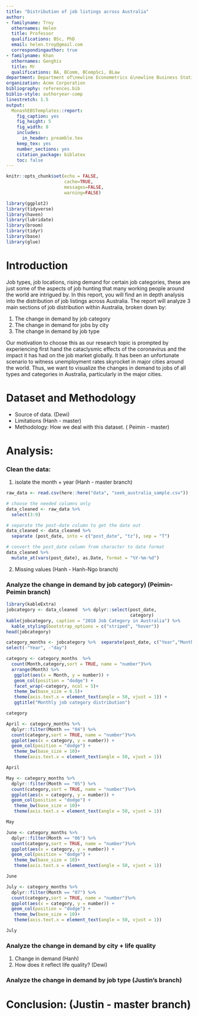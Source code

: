 ```yaml
---
title: "Distribution of job listings across Australia"
author:
- familyname: Troy
  othernames: Helen
  title: Professor
  qualifications: BSc, PhD
  email: helen.troy@gmail.com
  correspondingauthor: true
- familyname: Khan
  othernames: Genghis
  title: Mr
  qualifications: BA, BComm, BCompSci, BLaw
department: Department of\newline Econometrics &\newline Business Statistics
organization: Acme Corporation
bibliography: references.bib
biblio-style: authoryear-comp
linestretch: 1.5
output:
  MonashEBSTemplates::report:
    fig_caption: yes
    fig_height: 5
    fig_width: 8
    includes:
      in_header: preamble.tex
    keep_tex: yes
    number_sections: yes
    citation_package: biblatex
    toc: false
---
```


```r
knitr::opts_chunk$set(echo = FALSE, 
                      cache=TRUE, 
                      messages=FALSE, 
                      warning=FALSE)
```

```r
library(ggplot2)
library(tidyverse)
library(haven)
library(lubridate)
library(broom)
library(tidyr)
library(base)
library(glue)
```


# Introduction 

Job types, job locations, rising demand for certain job categories, these are just some of the aspects of job hunting that many working people around the world are intrigued by. In this report, you will find an in depth analysis into the distribution of job listings across Australia. The report will analyze 3 main sections of job distribution within Australia, broken down by:

1) The change in demand by job category
2) The change in demand for jobs by city
3) The change in demand by job type

Our motivation to choose this as our research topic is prompted by experiencing first hand the cataclysmic effects of the coronavirus and the impact it has had on the job market globally. It has been an unfortunate scenario to witness unemployment rates skyrocket in major cities around the world. Thus, we want to visualize the changes in demand to jobs of all types and categories in Australia, particularly in the major cities.

# Dataset and Methodology
- Source of data. (Dewi)  
- Limitations (Hanh - master)  
- Methodology: How we deal with this dataset. ( Peimin - master)  

# Analysis:
### Clean the data: 
1. isolate the month + year (Hanh - master branch)  
```r
raw_data <- read.csv(here::here("data", "seek_australia_sample.csv"))
```

```r
# choose the needed columns only
data_cleaned <- raw_data %>%
  select(3:9)

# separate the post-date column to get the date out
data_cleaned <- data_cleaned %>%
  separate (post_date, into = c("post_date", "tz"), sep = "T")

# convert the post_date column from character to date format
data_cleaned %>%
  mutate_at(vars(post_date), as.Date, format = "%Y-%m-%d")
```

2. Missing values  (Hanh - Hanh-Ngo branch)  

### Analyze the change in demand by job category) (Peimin-Peimin branch)
```r
library(kableExtra)
jobcategory <- data_cleaned  %>% dplyr::select(post_date,
                                               category) 
kable(jobcategory, caption = "2018 Job Category in Australia") %>%
  kable_styling(bootstrap_options = c("striped", "hover"))
head(jobcategory)
```


```r
category_months <- jobcategory %>%  separate(post_date, c("Year","Month","day"))%>%
select(-"Year", -"day") 

```

```r
category <- category_months  %>%
  count(Month,category,sort = TRUE, name = "number")%>%
  arrange(Month) %>%
   ggplot(aes(x = Month, y = number)) + 
   geom_col(position = "dodge") +
   facet_wrap(~category, ncol = 5)+ 
   theme_bw(base_size = 6.5)+
   theme(axis.text.x = element_text(angle = 50, vjust = 1)) + 
   ggtitle("Monthly job category distribution") 

category
```

```r
April <- category_months %>% 
  dplyr::filter(Month == "04") %>%
  count(category,sort = TRUE, name = "number")%>%
  ggplot(aes(x = category, y = number)) + 
  geom_col(position = "dodge") +
   theme_bw(base_size = 10)+
   theme(axis.text.x = element_text(angle = 50, vjust = 1)) 

April
```

```r
May <- category_months %>% 
  dplyr::filter(Month == "05") %>%
  count(category,sort = TRUE, name = "number")%>%
  ggplot(aes(x = category, y = number)) + 
  geom_col(position = "dodge") +
   theme_bw(base_size = 10)+
   theme(axis.text.x = element_text(angle = 50, vjust = 1)) 

May
```

```r
June <- category_months %>% 
  dplyr::filter(Month == "06") %>%
  count(category,sort = TRUE, name = "number")%>%
  ggplot(aes(x = category, y = number)) + 
  geom_col(position = "dodge") +
   theme_bw(base_size = 10)+
   theme(axis.text.x = element_text(angle = 50, vjust = 1)) 

June
```

```r
July <- category_months %>% 
  dplyr::filter(Month == "07") %>%
  count(category,sort = TRUE, name = "number")%>%
  ggplot(aes(x = category, y = number)) + 
  geom_col(position = "dodge") +
   theme_bw(base_size = 10)+
   theme(axis.text.x = element_text(angle = 50, vjust = 1)) 

July
```

### Analyze the change in demand by city + life quality  
1. Change in demand (Hanh)    
2. How does it reflect life quality? (Dewi)

### Analyze the change in demand by job type (Justin’s branch)

# Conclusion: (Justin - master branch)




